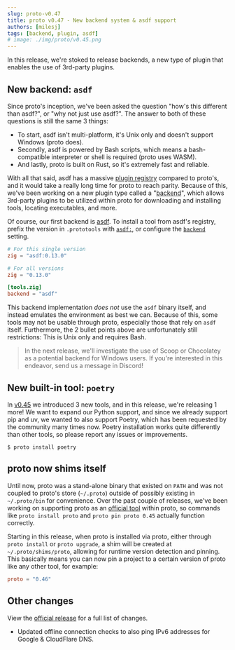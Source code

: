 ```yaml
---
slug: proto-v0.47
title: proto v0.47 - New backend system & asdf support
authors: [milesj]
tags: [backend, plugin, asdf]
# image: ./img/proto/v0.45.png
---
```


In this release, we're stoked to release backends, a new type of plugin that enables the use of
3rd-party plugins.

<!--truncate-->

## New backend: `asdf`

Since proto's inception, we've been asked the question "how's this different than asdf?", or "why
not just use asdf?". The answer to both of these questions is still the same 3 things:

- To start, asdf isn't multi-platform, it's Unix only and doesn't support Windows (proto does).
- Secondly, asdf is powered by Bash scripts, which means a bash-compatible interpreter or shell is
  required (proto uses WASM).
- And lastly, proto is built on Rust, so it's extremely fast and reliable.

With all that said, asdf has a massive [plugin registry](https://github.com/asdf-vm/asdf-plugins)
compared to proto's, and it would take a really long time for proto to reach parity. Because of
this, we've been working on a new plugin type called a "[backend](/docs/proto/tool-spec#backends)",
which allows 3rd-party plugins to be utilized within proto for downloading and installing tools,
locating executables, and more.

Of course, our first backend is [asdf](https://asdf-vm.com/). To install a tool from asdf's
registry, prefix the version in `.prototools` with [`asdf:`](/docs/proto/tool-spec#backends), or
configure the [`backend`](/docs/proto/config#backend) setting.

```toml title=".prototools"
# For this single version
zig = "asdf:0.13.0"

# For all versions
zig = "0.13.0"

[tools.zig]
backend = "asdf"
```

This backend implementation _does not_ use the `asdf` binary itself, and instead emulates the
environment as best we can. Because of this, some tools may not be usable through proto, especially
those that rely on `asdf` itself. Furthermore, the 2 bullet points above are unfortunately still
restrictions: This is Unix only and requires Bash.

> In the next release, we'll investigate the use of Scoop or Chocolatey as a potential backend for
> Windows users. If you're interested in this endeavor, send us a message in Discord!

## New built-in tool: `poetry`

In [v0.45](./proto-v0.45) we introduced 3 new tools, and in this release, we're releasing 1 more! We
want to expand our Python support, and since we already support pip and uv, we wanted to also
support Poetry, which has been requested by the community many times now. Poetry installation works
quite differently than other tools, so please report any issues or improvements.

```shell
$ proto install poetry
```

## proto now shims itself

Until now, proto was a stand-alone binary that existed on `PATH` and was not coupled to proto's
store (`~/.proto`) outside of possibly existing in `~/.proto/bin` for convenience. Over the past
couple of releases, we've been working on supporting proto as an
[official tool](https://github.com/moonrepo/plugins/tree/master/tools/proto) within proto, so
commands like `proto install proto` and `proto pin proto 0.45` actually function correctly.

Starting in this release, when proto is installed via proto, either through `proto install` or
`proto upgrade`, a shim will be created at `~/.proto/shims/proto`, allowing for runtime version
detection and pinning. This basically means you can now pin a project to a certain version of proto
like any other tool, for example:

```toml title=".prototools"
proto = "0.46"
```

## Other changes

View the [official release](https://github.com/moonrepo/proto/releases/tag/v0.47.0) for a full list
of changes.

- Updated offline connection checks to also ping IPv6 addresses for Google & CloudFlare DNS.
